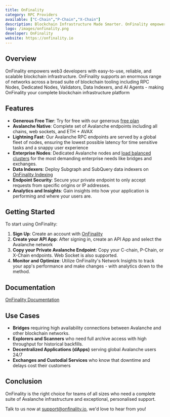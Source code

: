 ```yaml
---
title: OnFinality
category: RPC Providers
available: ["C-Chain","P-Chain","X-Chain"]
description: Blockchain Infrastructure Made Smarter. OnFinality empowers web3 developers with easy-to-use, reliable, and scalable blockchain infrastructure.
logo: /images/onfinality.png
developer: OnFinality
website: https://onfinality.io
---
```


## Overview

OnFinality empowers web3 developers with easy-to-use, reliable, and scalable blockchain infrastructure. OnFinality supports an enormous range of networks across a broad suite of blockchain tooling including RPC Nodes, Dedicated Nodes, Validators, Data Indexers, and AI Agents - making OnFinality your complete blockchain infrastructure platform

## Features

- **Generous Free Tier**: Try for free with our generous [free plan](https://onfinality.io/en/pricing)
- **Avalanche Native**: Complete set of Avalanche endpoints including all chains, web sockets, and ETH + AVAX
- **Lightning Fast**: Our Avalanche RPC endpoints are served by a global fleet of nodes, ensuring the lowest possible latency for time sensitive tasks and a snappy user experience
- **Enterprise Nodes**: Dedicated Avalanche nodes and [load balanced clusters](https://blog.onfinality.io/onfinality-enterprise-nodes-series-blockchain-load-balancer/) for the most demanding enterprise needs like bridges and exchanges.
- **Data Indexers**: Deploy Subgraph and SubQuery data indexers on [OnFinality Indexing](https://indexing.onfinality.io/login)
- **Endpoint Security**: Secure your private endpoint to only accept requests from specific origins or IP addresses.
- **Analytics and Insights**: Gain insights into how your application is performing and where your users are.

## Getting Started

To start using OnFinality:

1. **Sign Up**: Create an account with [OnFinality](https://app.onfinality.io/signup)
2. **Create your API App**: After signing in, create an API App and select the Avalanche network
4. **Copy your Private Avalanche Endpoint**: Copy your C-chain, P-Chain, or X-Chain endpoints. Web Socket is also supported.
5. **Monitor and Optimize**: Utilize OnFinality's Network Insights to track your app's performance and make changes - with analytics down to the method.

## Documentation

[OnFinality Documentation](https://documentation.onfinality.io/support/api-service)

## Use Cases

- **Bridges** requiring high availability connections between Avalanche and other blockchain networks.
- **Explorers and Scanners** who need full archive access with high throughput for historical backfills.
- **Decentralized Applications (dApps)** serving global Avalanche users 24/7
- **Exchanges and Custodial Services** who know that downtime and delays cost their customers

## Conclusion

OnFinality is the right choice for teams of all sizes who need a complete suite of Avalanche infrastructure and exceptional, personalised support.

Talk to us now at support@onfinality.io, we'd love to hear from you!